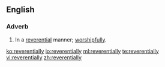 ==English==

===Adverb===
{{en-adv}}

# In a [[reverential]] manner; [[worshipfully]].

[[ko:reverentially]]
[[io:reverentially]]
[[ml:reverentially]]
[[te:reverentially]]
[[vi:reverentially]]
[[zh:reverentially]]